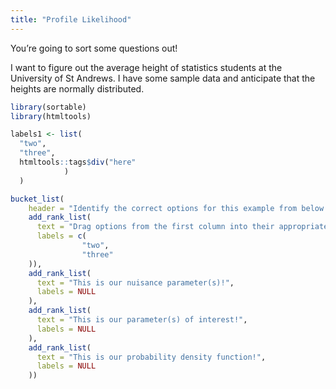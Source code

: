---
title: "Profile Likelihood"
---

You're going to sort some questions out! 

I want to figure out the average height of statistics students at the University of St Andrews. I have some sample data and anticipate that the heights are normally distributed. 

```{r echo=FALSE}
library(sortable)
library(htmltools)

labels1 <- list(
  "two",
  "three",
  htmltools::tags$div("here"
            )
  )

bucket_list(
    header = "Identify the correct options for this example from below and move these to the right spot!",
    add_rank_list(
      text = "Drag options from the first column into their appropriate zones",
      labels = c(
                "two",
                "three"
    )),
    add_rank_list(
      text = "This is our nuisance parameter(s)!",
      labels = NULL
    ),
    add_rank_list(
      text = "This is our parameter(s) of interest!",
      labels = NULL
    ),
    add_rank_list(
      text = "This is our probability density function!",
      labels = NULL
    ))
```
